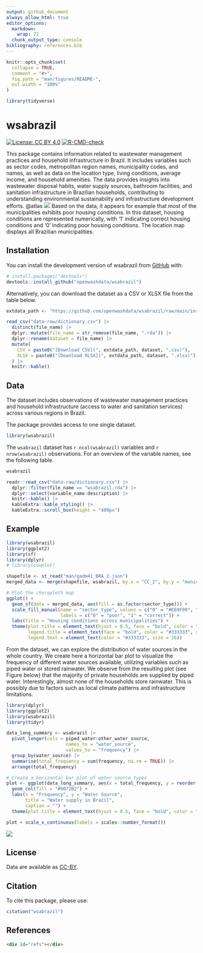 ```yaml
---
output: github_document
always_allow_html: true
editor_options: 
  markdown: 
    wrap: 72
  chunk_output_type: console
bibliography: references.bib
---
```


<!-- README.md is generated from README.Rmd. Please edit that file -->

```r
knitr::opts_chunk$set(
  collapse = TRUE,
  comment = "#>",
  fig.path = "man/figures/README-",
  out.width = "100%"
)

library(tidyverse)
```

# wsabrazil

<!-- badges: start -->
[![License: CC BY 4.0](https://img.shields.io/badge/License-CC_BY_4.0-darkorange.svg)](https://creativecommons.org/licenses/by/4.0/)
[![R-CMD-check](https://github.com/openwashdata/wsabrazil/actions/workflows/R-CMD-check.yaml/badge.svg)](https://github.com/openwashdata/wsabrazil/actions/workflows/R-CMD-check.yaml)
<!-- badges: end -->

This package contains information related to wastewater management practices and household infrastructure in Brazil. It includes variables such as sector codes, metropolitan region names, municipality codes, and names, as well as data on the location type, living conditions, average income, and household amenities. The data provides insights into wastewater disposal habits, water supply sources, bathroom facilities, and sanitation infrastructure in Brazilian households, contributing to understanding environmental sustainability and infrastructure development efforts. @atlas
![](man/figures/Rplot04.png)
Based on the data, it appears for example that most of the municipalities exhibits poor housing conditions. In this dataset, housing conditions are represented numerically, with '1' indicating correct housing conditions and '0' indicating poor housing conditions. The location map displays all Brazilian municipalities.

## Installation

You can install the development version of wsabrazil from [GitHub](https://github.com/) with:

```r
# install.packages("devtools")
devtools::install_github("openwashdata/wsabrazil")
```

Alternatively, you can download the dataset as a CSV or XLSX
file from the table below.

```r

extdata_path <- "https://github.com/openwashdata/wsabrazil/raw/main/inst/extdata/"

read_csv("data-raw/dictionary.csv") |> 
  distinct(file_name) |> 
  dplyr::mutate(file_name = str_remove(file_name, ".rda")) |> 
  dplyr::rename(dataset = file_name) |> 
  mutate(
    CSV = paste0("[Download CSV](", extdata_path, dataset, ".csv)"),
    XLSX = paste0("[Download XLSX](", extdata_path, dataset, ".xlsx)")
  ) |> 
  knitr::kable()

```

## Data

The dataset includes observations of wastewater management practices and household infrastructure (access to water and sanitation services) across various regions in Brazil.

The package provides access to one single dataset.

```r
library(wsabrazil)
```

The `wsabrazil` dataset has `r ncol(wsabrazil)`
variables and `r nrow(wsabrazil)` observations. For an overview
of the variable names, see the following table.

```r
wsabrazil
```

```r
readr::read_csv("data-raw/dictionary.csv") |> 
  dplyr::filter(file_name == "wsabrazil.rda") |> 
  dplyr::select(variable_name:description) |> 
  knitr::kable() |> 
  kableExtra::kable_styling() |> 
  kableExtra::scroll_box(height = "400px")
```

## Example

```r
library(wsabrazil)
library(ggplot2)
library(sf)
library(dplyr)
# library(cowplot)

shapefile <- st_read("man/gadm41_BRA_2.json")
merged_data <- merge(shapefile, wsabrazil, by.x = "CC_2", by.y = "municipality_code")

# Plot the choropleth map
ggplot() +
  geom_sf(data = merged_data, aes(fill = as.factor(sector_type))) +
  scale_fill_manual(name = "sector_type", values = c("0" = "#E69F00", "1" = "#0072B2"),
                    labels = c("0" = "poor", "1" = "correct")) +
  labs(title = "Housing conditions across municipalities") +
  theme(plot.title = element_text(hjust = 0.5, face = "bold", color = "#333333", size = 24),
        legend.title = element_text(face = "bold", color = "#333333", size = 16),
        legend.text = element_text(color = "#333333", size = 16))
```

From the dataset, we can explore the distribution of water sources in the whole country. We create here a horizontal bar plot to visualize the frequency of different water sources available, utilizing variables such as piped water or stored rainwater. We observe from the resulting plot (see Figure below) that the majority of private households are supplied by piped water. Interestingly, almost none of the households store rainwater. This is possibly due to factors such as local climate patterns and infrastructure limitations.
```r
library(dplyr)
library(ggplot2)
library(wsabrazil)
library(tidyr)

data_long_summary <- wsabrazil |> 
  pivot_longer(cols = piped_water:other_water_source, 
                      names_to = "water_source", 
                      values_to = "frequency") |> 
  group_by(water_source) |> 
  summarise(total_frequency = sum(frequency, na.rm = TRUE)) |> 
  arrange(total_frequency)

# Create a horizontal bar plot of water source types
plot <- ggplot(data_long_summary, aes(x = total_frequency, y = reorder(water_source, total_frequency))) +
  geom_col(fill = "#0072B2") +
  labs(x = "Frequency", y = "Water Source", 
       title = "Water supply in Brazil", 
       caption = "") +
  theme(plot.title = element_text(hjust = 0.5, face = "bold", color = "#333333"))

plot + scale_x_continuous(labels = scales::number_format())

```
![](man/figures/Rplot01.png)

## License

Data are available as 
[CC-BY](https://github.com/openwashdata/wsabrazil/LICENSE.md).

## Citation

To cite this package, please use:

```r
citation("wsabrazil")
```

## References

```html
<div id="refs"></div>
```

